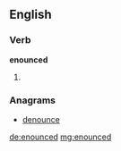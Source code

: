 ==English==

===Verb===
'''enounced'''

# {{past of|[[enounce]]}}

===Anagrams===
* [[denounce#English|denounce]]

[[de:enounced]]
[[mg:enounced]]